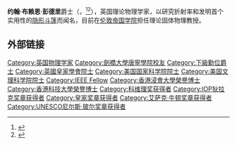 {{Infobox scientist
|name              = 约翰·彭德里爵士<br />Sir John Pendry
|image             =
|caption = Professor Sir John Pendry
|birth_date        = {{Birth date and age|1943|7|4}}
|birth_place       = [[英國|英國]][[曼徹斯特|曼徹斯特]]
|death_date        = 
|death_place       = 
|residence         = 
|citizenship       = 
|nationality       = {{UK}}
|ethnicity         = 
|fields            = [[物理学|物理学]]
|workplaces        = [[伦敦帝国学院|伦敦帝国学院]]
|alma_mater        = [[剑桥大学|剑桥大学]]
|doctoral_advisor  = 
|academic_advisors = 
|doctoral_students = 
|notable_students  = 
|known_for         = [[超材料|超材料]]<br>[[superlens|超透镜]]理论<br>[[隐形能力|隐形斗篷]]
|author_abbrev_bot = 
|author_abbrev_zoo = 
|influences        = 
|influenced        = 
|awards            =
|religion          = 
|signature         =  <!--(filename only)-->
|footnotes         = 
}}
'''约翰·布赖恩·彭德里'''爵士（{{lang-en|Sir '''John Brian Pendry'''}}，{{bd|1943年|7月4日|||Pendry, Sir John}}<ref name="iop">{{cite web|url=http://www.iop.org/EJ/abstract/0953-8984/20/30/300301|title=Sir John Pendry FRS|accessdate=2008-11-13}}{{Dead link|date=2018年9月 |bot=InternetArchiveBot |fix-attempted=yes }}</ref><ref name="cv">{{cite web|url=http://www.cmth.ph.ic.ac.uk/photonics/Newphotonics/bio.pdf|title=J.B. Pendry – Curriculum Vitae|accessdate=2009-09-30|deadurl=yes|archiveurl=https://web.archive.org/web/20090815195531/http://www.cmth.ph.ic.ac.uk/photonics/Newphotonics/bio.pdf|archivedate=2009-08-15}}</ref>），英国理论物理学家，以研究折射率和发明首个实用性的[[隐形斗篷|隐形斗篷]]而闻名，目前在[[伦敦帝国学院|伦敦帝国学院]]担任理论固体物理教授。

==外部链接==
<references/>

{{皇家奖章获得者}}
{{科维理奖获得者}}
{{IOP狄拉克奖章获得者}}
{{艾萨克·牛顿奖章获得者}}
{{UNESCO尼尔斯·玻尔奖章获得者}}

{{Authority control}}
{{DEFAULTSORT:Pendry, Sir John}}
[[Category:英国物理学家|Category:英国物理学家]]
[[Category:劍橋大學唐寧學院校友|Category:劍橋大學唐寧學院校友]]
[[Category:下級勳位爵士|Category:下級勳位爵士]]
[[Category:英國皇家學會院士|Category:英國皇家學會院士]]
[[Category:美国国家科学院院士|Category:美国国家科学院院士]]
[[Category:美国文理科学院院士|Category:美国文理科学院院士]]
[[Category:IEEE_Fellow|Category:IEEE Fellow]]
[[Category:香港浸會大學榮譽博士|Category:香港浸會大學榮譽博士]]
[[Category:香港科技大學榮譽博士|Category:香港科技大學榮譽博士]]
[[Category:科维理奖获得者|Category:科维理奖获得者]]
[[Category:IOP狄拉克奖章获得者|Category:IOP狄拉克奖章获得者]]
[[Category:皇家奖章获得者|Category:皇家奖章获得者]]
[[Category:艾萨克·牛顿奖章获得者|Category:艾萨克·牛顿奖章获得者]]
[[Category:UNESCO尼尔斯·玻尔奖章获得者|Category:UNESCO尼尔斯·玻尔奖章获得者]]